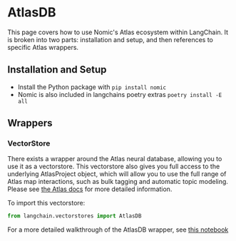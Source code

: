 # AtlasDB

This page covers how to use Nomic's Atlas ecosystem within LangChain.
It is broken into two parts: installation and setup, and then references to specific Atlas wrappers.

## Installation and Setup
- Install the Python package with `pip install nomic`
- Nomic is also included in langchains poetry extras `poetry install -E all`

## Wrappers

### VectorStore

There exists a wrapper around the Atlas neural database, allowing you to use it as a vectorstore.
This vectorstore also gives you full access to the underlying AtlasProject object, which will allow you to use the full range of Atlas map interactions, such as bulk tagging and automatic topic modeling.
Please see [the Atlas docs](https://docs.nomic.ai/atlas_api.html) for more detailed information.





To import this vectorstore:
```python
from langchain.vectorstores import AtlasDB
```

For a more detailed walkthrough of the AtlasDB wrapper, see [this notebook](/docs/modules/indexes/vectorstores/examples/atlas.ipynb)
